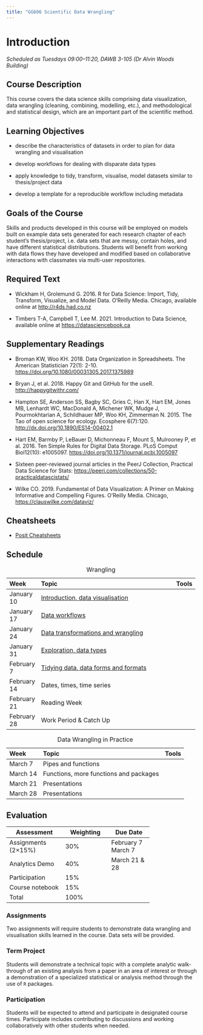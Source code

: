 ```yaml
---
title: "GG606 Scientific Data Wrangling"
---
```


# Introduction

*Scheduled as Tuesdays 09:00--11:20, DAWB 3-105 (Dr Alvin Woods Building)*

## Course Description

This course covers the data science skills comprising data visualization, data wrangling (cleaning, combining, modelling, etc.), and methodological and statistical design, which are an important part of the scientific method.

## Learning Objectives

-   describe the characteristics of datasets in order to plan for data wrangling and visualisation

-   develop workflows for dealing with disparate data types

-   apply knowledge to tidy, transform, visualise, model datasets similar to thesis/project data

-   develop a template for a reproducible workflow including metadata

## Goals of the Course

Skills and products developed in this course will be employed on models built on example data sets generated for each research chapter of each student's thesis/project, i.e. data sets that are messy, contain holes, and have different statistical distributions. Students will benefit from working with data flows they have developed and modified based on collaborative interactions with classmates via multi-user repositories.

## Required Text

-   Wickham H, Grolemund G. 2016. R for Data Science: Import, Tidy, Transform, Visualize, and Model Data. O'Reilly Media. Chicago, available online at [http://r4ds.had.co.nz](http://r4ds.had.co.nz/){.uri}

-   Timbers T-A, Campbell T, Lee M. 2021. Introduction to Data Science, available online at [https://datasciencebook.ca](https://datasciencebook.ca/){.uri}

## Supplementary Readings

-   Broman KW, Woo KH. 2018. Data Organization in Spreadsheets. The American Statistician 72(1): 2-10. <https://doi.org/10.1080/00031305.2017.1375989>

-   Bryan J, et al. 2018. Happy Git and GitHub for the useR. <http://happygitwithr.com/>

-   Hampton SE, Anderson SS, Bagby SC, Gries C, Han X, Hart EM, Jones MB, Lenhardt WC, MacDonald A, Michener WK, Mudge J, Pourmokhtarian A, Schildhauer MP, Woo KH, Zimmerman N. 2015. The Tao of open science for ecology. Ecosphere 6(7):120. <http://dx.doi.org/10.1890/ES14-00402.1>

-   Hart EM, Barmby P, LeBauer D, Michonneau F, Mount S, Mulrooney P, et al. 2016. Ten Simple Rules for Digital Data Storage. PLoS Comput Biol12(10): e1005097. <https://doi.org/10.1371/journal.pcbi.1005097>

-   Sixteen peer-reviewed journal articles in the PeerJ Collection, Practical Data Science for Stats: <https://peerj.com/collections/50-practicaldatascistats/>

-   Wilke CO. 2019. Fundamental of Data Visualization: A Primer on Making Informative and Compelling Figures. O'Reilly Media. Chicago, <https://clauswilke.com/dataviz/>

## Cheatsheets

-   [Posit Cheatsheets](https://posit.co/resources/cheatsheets/)

## Schedule

+-------------+------------------------------------------------------------------------------+----------+
| Week        | Topic                                                                        | Tools    |
+:============+:=============================================================================+:=========+
| January 10  | [Introduction, data visualisation](lecs/1-intro-data-vis.pdf)                |          |
+-------------+------------------------------------------------------------------------------+----------+
| January 17  | [Data workflows](lecs/2-workflows.pdf)                                       |          |
+-------------+------------------------------------------------------------------------------+----------+
| January 24  | [Data transformations and wrangling](lecs/3-transformations-wrangling.pdf)   |          |
+-------------+------------------------------------------------------------------------------+----------+
| January 31  | [Exploration, data types](lecs/4-exploration-data-types.pdf)                 |          |
+-------------+------------------------------------------------------------------------------+----------+
| February 7  | [Tidying data, data forms and formats](lecs/5-tidying-dataforms-formats.pdf) |          |
+-------------+------------------------------------------------------------------------------+----------+
| February 14 | Dates, times, time series                                                    |          |
+-------------+------------------------------------------------------------------------------+----------+
| February 21 | Reading Week                                                                 |          |
+-------------+------------------------------------------------------------------------------+----------+
| February 28 | Work Period & Catch Up                                                       |          |
+-------------+------------------------------------------------------------------------------+----------+

: Wrangling

| Week     | Topic                                  | Tools |
|:---------|:---------------------------------------|:------|
| March 7  | Pipes and functions                    |       |
| March 14 | Functions, more functions and packages |       |
| March 21 | Presentations                          |       |
| March 28 | Presentations                          |       |

: Data Wrangling in Practice

## Evaluation

+---------------------+---------------+---------------+
| Assessment          | Weighting     | Due Date      |
+=====================+===============+===============+
| Assignments (2×15%) | 30%           | February 7\   |
|                     |               | March 7       |
+---------------------+---------------+---------------+
| Analytics Demo      | 40%           | March 21 & 28 |
+---------------------+---------------+---------------+
| Participation       | 15%           |               |
+---------------------+---------------+---------------+
| Course notebook     | 15%           |               |
+---------------------+---------------+---------------+
| Total               | 100%          |               |
+---------------------+---------------+---------------+

### Assignments

Two assignments will require students to demonstrate data wrangling and visualisation skills learned in the course. Data sets will be provided.

### Term Project

Students will demonstrate a technical topic with a complete analytic walk-through of an existing analysis from a paper in an area of interest or through a demonstration of a specialized statistical or analysis method through the use of `R` packages.

### Participation

Students will be expected to attend and participate in designated course times. Participate includes contributing to discussions and working collaboratively with other students when needed.
